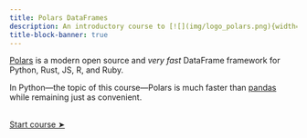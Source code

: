 ```yaml
---
title: Polars DataFrames
description: An introductory course to [![](img/logo_polars.png){width="1.8em" fig-alt="noshadow"}](https://pola.rs/)
title-block-banner: true
---
```


:::{.topdef}

[Polars](https://pola.rs/) is a modern open source and *very fast* DataFrame framework for Python, Rust, JS, R, and Ruby.

In Python—the topic of this course—Polars is much faster than [pandas](https://pandas.pydata.org/) while remaining just as convenient.

:::

<br>
[[Start course ➤](polars_dataframes.qmd)]{.topinline}
